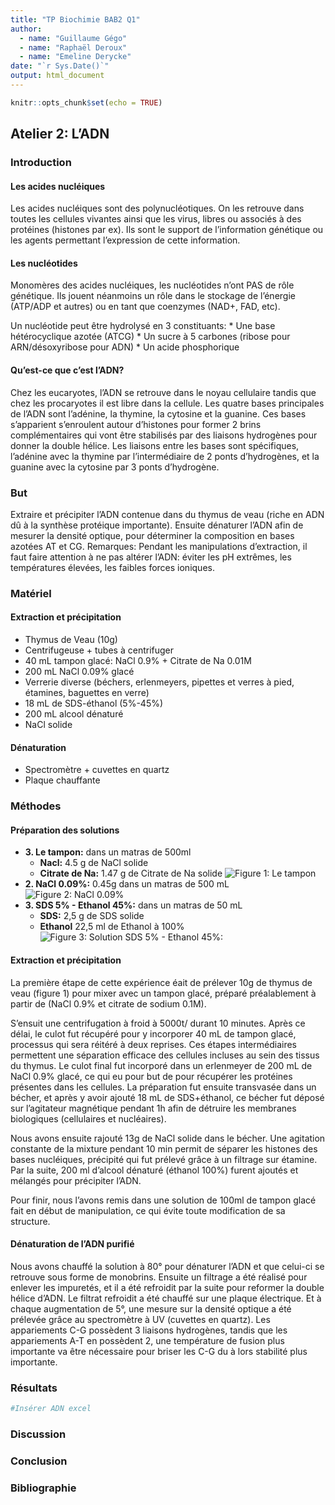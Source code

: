 ```yaml
---
title: "TP Biochimie BAB2 Q1"
author: 
  - name: "Guillaume Gégo"
  - name: "Raphaël Deroux"
  - name: "Emeline Derycke"
date: "`r Sys.Date()`"
output: html_document
---
```


```r
knitr::opts_chunk$set(echo = TRUE)
```

## **Atelier 2:** L'ADN

### Introduction

#### Les acides nucléiques
Les acides nucléiques sont des polynucléotiques. On les retrouve dans toutes les cellules vivantes ainsi que les virus, libres ou associés à des protéines (histones par ex). Ils sont le support de l'information génétique ou les agents permettant l'expression de cette information.

#### Les nucléotides
Monomères des acides nucléiques, les nucléotides n'ont PAS de rôle génétique. Ils jouent néanmoins un rôle dans le stockage de l'énergie (ATP/ADP et autres) ou en tant que coenzymes (NAD+, FAD, etc).
  
Un nucléotide peut être hydrolysé en 3 constituants:
* Une base hétérocyclique azotée (ATCG)
* Un sucre à 5 carbones (ribose pour ARN/désoxyribose pour ADN)
* Un acide phosphorique

#### Qu'est-ce que c'est l'ADN?
Chez les eucaryotes, l’ADN se retrouve dans le noyau cellulaire tandis que chez les procaryotes il est libre dans la cellule. Les quatre bases principales de l’ADN sont l’adénine, la thymine, la cytosine et la guanine. Ces bases s’apparient s’enroulent autour d’histones pour former 2 brins complémentaires qui vont être stabilisés par des liaisons hydrogènes pour donner la double hélice. Les liaisons entre les bases sont spécifiques, l’adénine avec la thymine par l’intermédiaire de 2 ponts d’hydrogènes, et la guanine avec la cytosine par 3 ponts d’hydrogène.
  
### But
Extraire et précipiter l'ADN contenue dans du thymus de veau (riche en ADN dû à la synthèse protéique importante). Ensuite dénaturer l’ADN afin de mesurer la densité optique, pour déterminer la composition en bases azotées AT et CG.
Remarques: Pendant les manipulations d’extraction, il faut faire attention à ne pas altérer l’ADN: éviter les pH extrêmes, les températures élevées, les faibles forces ioniques.
  
### Matériel
#### Extraction et précipitation
* Thymus de Veau (10g)
* Centrifugeuse + tubes à centrifuger
* 40 mL tampon glacé: NaCl 0.9% + Citrate de Na 0.01M
* 200 mL NaCl 0.09% glacé
* Verrerie diverse (béchers, erlenmeyers, pipettes et verres à pied, étamines, baguettes en verre)
* 18 mL de SDS-éthanol (5%-45%)
* 200 mL alcool dénaturé
* NaCl solide
  
#### Dénaturation
* Spectromètre + cuvettes en quartz
* Plaque chauffante
  
### Méthodes
#### Préparation des solutions
* **3. Le tampon:** dans un matras de 500ml
  + **Nacl:** 4.5 g de NaCl solide
  + **Citrate de Na:** 1.47 g de Citrate de Na solide
![Figure 1: Le tampon](../Images/Tampon.jpg)
* **2. NaCl 0.09%:** 0.45g dans un matras de 500 mL
![Figure 2: NaCl 0.09%](../Images/NaCl-0.09%-glace.jpg)
* **3. SDS 5% - Ethanol 45%:** dans un matras de 50 mL
  + **SDS:** 2,5 g de SDS solide
  + **Ethanol** 22,5 ml de Ethanol à 100% ![Figure 3: Solution SDS 5% - Ethanol 45%:](../Images/SDS.jpg)
  
  
#### Extraction et précipitation
La première étape de cette expérience éait de prélever 10g de thymus de veau (figure 1) pour mixer avec un tampon glacé, préparé préalablement à partir de (NaCl 0.9% et citrate de sodium 0.1M). 

S'ensuit une centrifugation à froid à 5000t/ durant 10 minutes. Après ce délai, le culot fut récupéré pour y incorporer 40 mL de tampon glacé, processus qui sera réitéré à deux reprises. Ces étapes intermédiaires permettent une séparation efficace des cellules incluses au sein des tissus du thymus. Le culot final fut incorporé dans un erlenmeyer de 200 mL de NaCl 0.9% glacé, ce qui eu pour but de pour récupérer les protéines présentes dans les cellules. La préparation fut ensuite transvasée dans un bécher, et après y avoir ajouté 18 mL de SDS+éthanol, ce bécher fut déposé sur l'agitateur magnétique pendant 1h afin de détruire les membranes biologiques (cellulaires et nucléaires). 
  
Nous avons ensuite rajouté 13g de NaCl solide dans le bécher. Une agitation constante de la mixture pendant 10 min permit de séparer les histones des bases nucléiques, précipité qui fut prélevé grâce à un filtrage sur étamine. Par la suite, 200 ml d’alcool dénaturé (éthanol 100%) furent ajoutés et mélangés pour précipiter l’ADN. 



Pour finir, nous l’avons remis dans une solution de 100ml de tampon glacé fait en début de manipulation, ce qui évite toute modification de sa structure. 

####  Dénaturation de l’ADN purifié
Nous avons chauffé la solution à 80° pour dénaturer l’ADN et que celui-ci se retrouve sous forme de monobrins. Ensuite un filtrage a été réalisé pour enlever les impuretés, et il a été refroidit par la suite pour reformer la double hélice d’ADN. Le filtrat refroidit a été chauffé sur une plaque électrique. Et à chaque augmentation de 5°, une mesure sur la densité optique a été prélevée grâce au spectromètre à UV (cuvettes en quartz). Les appariements C-G possèdent 3 liaisons hydrogènes, tandis que les appariements A-T en possèdent 2, une température de fusion plus importante va être nécessaire pour briser les C-G du à lors stabilité plus importante.
  
### Résultats
```r
#Insérer ADN excel
```

  
### Discussion

  
### Conclusion


### Bibliographie


